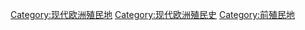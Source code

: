 [[Category:现代欧洲殖民地|Category:现代欧洲殖民地]]
[[Category:现代欧洲殖民史|Category:现代欧洲殖民史]]
[[Category:前殖民地|Category:前殖民地]]